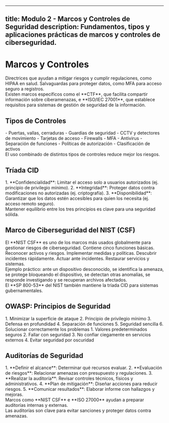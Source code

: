 ---

title: Modulo 2 - Marcos y Controles de Seguridad
description: Fundamentos, tipos y aplicaciones prácticas de marcos y controles de ciberseguridad.
-------------------------------------------------------------------------------------------------

# Marcos y Controles

<CardGrid>
  <Card title="Marcos de Seguridad" icon="open-book">
    Directrices que ayudan a mitigar riesgos y cumplir regulaciones, como HIPAA en salud.
  </Card>
  <Card title="Controles de Seguridad" icon="lock">
    Salvaguardas para proteger datos, como MFA para acceso seguro a registros.
  </Card>
</CardGrid>

<Aside type="tip">
Existen marcos específicos como el **CTF**, que facilita compartir información sobre ciberamenazas, e **ISO/IEC 27001**, que establece requisitos para sistemas de gestión de seguridad de la información.
</Aside>

## Tipos de Controles

<Tabs>
  <TabItem label="Físicos">
    - Puertas, vallas, cerraduras  
    - Guardias de seguridad  
    - CCTV y detectores de movimiento  
    - Tarjetas de acceso
  </TabItem>
  <TabItem label="Técnicos">
    - Firewalls  
    - MFA  
    - Antivirus
  </TabItem>
  <TabItem label="Administrativos">
    - Separación de funciones  
    - Políticas de autorización  
    - Clasificación de activos
  </TabItem>
</Tabs>

<Aside type="caution">
El uso combinado de distintos tipos de controles reduce mejor los riesgos.
</Aside>

## Tríada CID

<Steps>
1. **Confidencialidad**: Limitar el acceso solo a usuarios autorizados (ej. principio de privilegio mínimo).
2. **Integridad**: Proteger datos contra modificaciones no autorizadas (ej. criptografía).
3. **Disponibilidad**: Garantizar que los datos estén accesibles para quien los necesita (ej. acceso remoto seguro).
</Steps>

<Aside>
Mantener equilibrio entre los tres principios es clave para una seguridad sólida.
</Aside>

## Marco de Ciberseguridad del NIST (CSF)

<Aside>
El **NIST CSF** es uno de los marcos más usados globalmente para gestionar riesgos de ciberseguridad. Contiene cinco funciones básicas.
</Aside>

<CardGrid>
  <Card title="Identificar" icon="search">
    Reconocer activos y riesgos.
  </Card>
  <Card title="Proteger" icon="shield">
    Implementar medidas y políticas.
  </Card>
  <Card title="Detectar" icon="alert-circle">
    Descubrir incidentes rápidamente.
  </Card>
  <Card title="Responder" icon="activity">
    Actuar ante incidentes.
  </Card>
  <Card title="Recuperar" icon="refresh-ccw">
    Restaurar servicios y sistemas.
  </Card>
</CardGrid>

<Aside type="tip">
Ejemplo práctico: ante un dispositivo desconocido, se identifica la amenaza, se protege bloqueando el dispositivo, se detectan otras anomalías, se responde investigando y se recuperan archivos afectados.
</Aside>

<Aside>
El **SP 800-53** del NIST también mantiene la tríada CID para sistemas gubernamentales.
</Aside>

## OWASP: Principios de Seguridad

<Tabs>
  <TabItem label="Principales">
    1. Minimizar la superficie de ataque  
    2. Principio de privilegio mínimo  
    3. Defensa en profundidad  
    4. Separación de funciones  
    5. Seguridad sencilla  
    6. Solucionar correctamente los problemas
  </TabItem>
  <TabItem label="Adicionales">
    1. Valores predeterminados seguros  
    2. Fallar con seguridad  
    3. No confiar ciegamente en servicios externos  
    4. Evitar seguridad por oscuridad
  </TabItem>
</Tabs>

## Auditorías de Seguridad

<Steps>
1. **Definir el alcance**: Determinar qué recursos evaluar.
2. **Evaluación de riesgos**: Relacionar amenazas con presupuesto y regulaciones.
3. **Realizar la auditoría**: Revisar controles técnicos, físicos y administrativos.
4. **Plan de mitigación**: Diseñar acciones para reducir riesgos.
5. **Comunicar resultados**: Elaborar informe con hallazgos y mejoras.
</Steps>

<Aside type="tip">
Marcos como **NIST CSF** e **ISO 27000** ayudan a preparar auditorías internas y externas.
</Aside>

<Aside type="danger">
Las auditorías son clave para evitar sanciones y proteger datos contra amenazas.
</Aside>